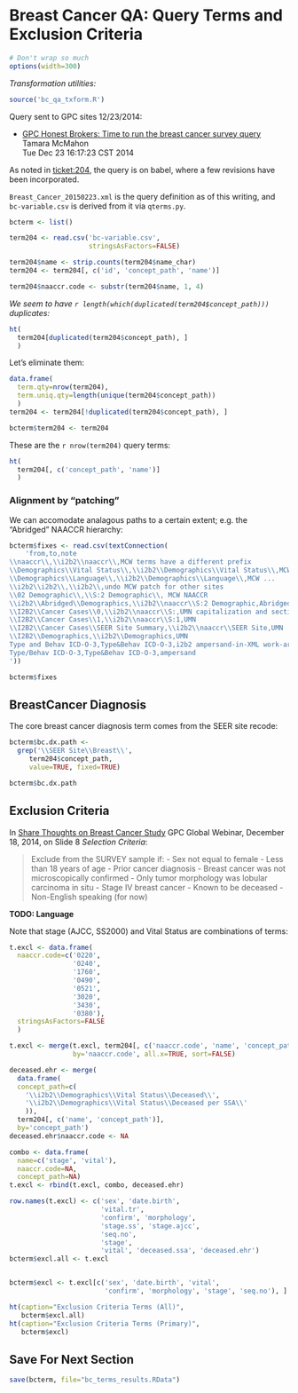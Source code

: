 Breast Cancer QA: Query Terms and Exclusion Criteria
====================================================

```r
# Don't wrap so much
options(width=300) 
```

*Transformation utilities:*

```r
source('bc_qa_txform.R')
```


Query sent to GPC sites 12/23/2014:

  - [GPC Honest Brokers: Time to run the breast cancer survey query][23dec]  
    Tamara McMahon  
    Tue Dec 23 16:17:23 CST 2014 

[23dec]: http://listserv.kumc.edu/pipermail/gpc-honest-brokers/2014-December/000002.html

As noted in [ticket:204][204], the query is on babel, where a few revisions have been incorporated.

[204]: https://informatics.gpcnetwork.org/trac/Project/ticket/204

`Breast_Cancer_20150223.xml` is the query definition as of this writing, and `bc-variable.csv` is derived from it via `qterms.py`.


```r
bcterm <- list()

term204 <- read.csv('bc-variable.csv',
                    stringsAsFactors=FALSE)

term204$name <- strip.counts(term204$name_char)
term204 <- term204[, c('id', 'concept_path', 'name')]

term204$naaccr.code <- substr(term204$name, 1, 4)
```

*We seem to have `r length(which(duplicated(term204$concept_path)))` duplicates:*

```r
ht(
  term204[duplicated(term204$concept_path), ]
  )
```

Let's eliminate them:

```r
data.frame(
  term.qty=nrow(term204),
  term.uniq.qty=length(unique(term204$concept_path))
  )
term204 <- term204[!duplicated(term204$concept_path), ]

bcterm$term204 <- term204
```

These are the `r nrow(term204)` query terms:

```r

ht(
  term204[, c('concept_path', 'name')]
  )
```

### Alignment by "patching"


We can accomodate analagous paths to a certain extent; e.g. the "Abridged" NAACCR hierarchy:

```r
bcterm$fixes <- read.csv(textConnection(
    'from,to,note
\\naaccr\\,\\i2b2\\naaccr\\,MCW terms have a different prefix
\\Demographics\\Vital Status\\,\\i2b2\\Demographics\\Vital Status\\,MCW ...
\\Demographics\\Language\\,\\i2b2\\Demographics\\Language\\,MCW ...
\\i2b2\\i2b2\\,\\i2b2\\,undo MCW patch for other sites
\\02 Demographic\\,\\S:2 Demographic\\, MCW NAACCR
\\i2b2\\Abridged\\Demographics,\\i2b2\\naaccr\\S:2 Demographic,Abridged
\\I2B2\\Cancer Cases\\0,\\i2b2\\naaccr\\S:,UMN capitalization and section markup
\\I2B2\\Cancer Cases\\1,\\i2b2\\naaccr\\S:1,UMN
\\I2B2\\Cancer Cases\\SEER Site Summary,\\i2b2\\naaccr\\SEER Site,UMN
\\I2B2\\Demographics,\\i2b2\\Demographics,UMN
Type and Behav ICD-O-3,Type&Behav ICD-O-3,i2b2 ampersand-in-XML work-arounds
Type/Behav ICD-O-3,Type&Behav ICD-O-3,ampersand
'))
```

```r
bcterm$fixes
```

## BreastCancer Diagnosis

The core breast cancer diagnosis term comes from the SEER site recode:

```r
bcterm$bc.dx.path <-
  grep('\\SEER Site\\Breast\\',
     term204$concept_path,
     value=TRUE, fixed=TRUE)

bcterm$bc.dx.path
```

## Exclusion Criteria

In [Share Thoughts on Breast Cancer Study][18Dec] GPC Global Webinar, December 18, 2014, on Slide 8 *Selection Criteria*:

[18Dec]: http://listserv.kumc.edu/pipermail/gpc-all/attachments/20141215/f655d41b/attachment-0001.pptx

> Exclude from the SURVEY sample if:
>  - Sex not equal to female
>  - Less than 18 years of age
>  - Prior cancer diagnosis
>  - Breast cancer was not microscopically confirmed
>  - Only tumor morphology was lobular carcinoma in situ
>  - Stage IV breast cancer
>  - Known to be deceased
>  - Non-English speaking (for now)

**TODO: Language**

Note that stage (AJCC, SS2000) and Vital Status are combinations of terms:

```r
t.excl <- data.frame(
  naaccr.code=c('0220',
                '0240',
                '1760',
                '0490',
                '0521',
                '3020',
                '3430',
                '0380'),
  stringsAsFactors=FALSE
  )

t.excl <- merge(t.excl, term204[, c('naaccr.code', 'name', 'concept_path')],
                by='naaccr.code', all.x=TRUE, sort=FALSE)

deceased.ehr <- merge(
  data.frame(
  concept_path=c(
    '\\i2b2\\Demographics\\Vital Status\\Deceased\\',
    '\\i2b2\\Demographics\\Vital Status\\Deceased per SSA\\'
    )),
  term204[, c('name', 'concept_path')],
  by='concept_path')
deceased.ehr$naaccr.code <- NA

combo <- data.frame(
  name=c('stage', 'vital'),
  naaccr.code=NA,
  concept_path=NA)
t.excl <- rbind(t.excl, combo, deceased.ehr)

row.names(t.excl) <- c('sex', 'date.birth',
                       'vital.tr',
                       'confirm', 'morphology',
                       'stage.ss', 'stage.ajcc',
                       'seq.no',
                       'stage',
                       'vital', 'deceased.ssa', 'deceased.ehr')
bcterm$excl.all <- t.excl


bcterm$excl <- t.excl[c('sex', 'date.birth', 'vital',
                        'confirm', 'morphology', 'stage', 'seq.no'), ]
```

```r
ht(caption="Exclusion Criteria Terms (All)",
   bcterm$excl.all)
ht(caption="Exclusion Criteria Terms (Primary)",
   bcterm$excl)
```

## Save For Next Section

```r
save(bcterm, file="bc_terms_results.RData")
```
